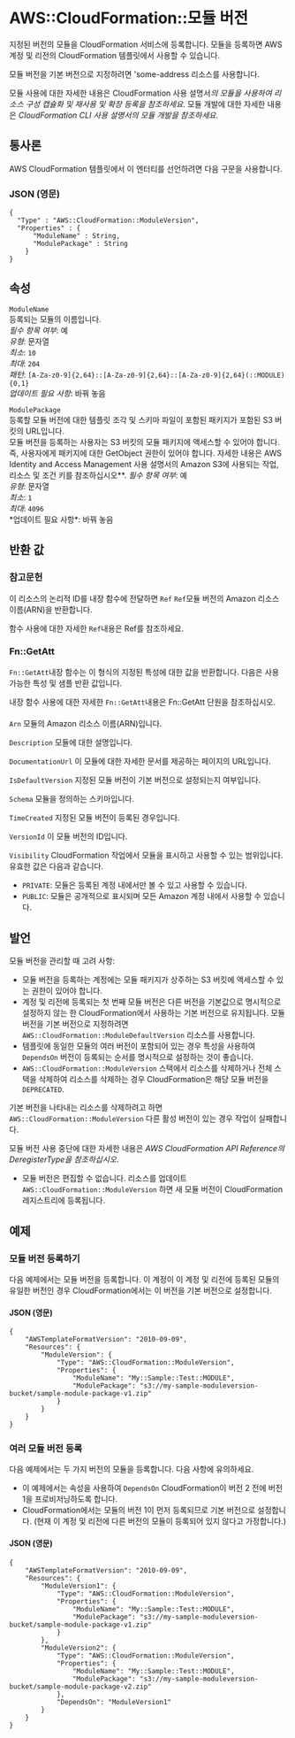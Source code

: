 # AWS::CloudFormation::모듈 버전

지정된 버전의 모듈을 CloudFormation 서비스에 등록합니다. 모듈을 등록하면 AWS 계정 및 리전의 CloudFormation 템플릿에서 사용할 수 있습니다.

모듈 버전을 기본 버전으로 지정하려면 'some-address 리소스를 사용합니다.

모듈 사용에 대한 자세한 내용은 CloudFormation 사용 설명서*의 모듈을 사용하여 리소스 구성 캡슐화 및 재사용 및 확장 등록을 참조하세요*. 모듈 개발에 대한 자세한 내용은 _CloudFormation CLI 사용 설명서의 모듈 개발을 참조하세요_.

## 통사론

AWS CloudFormation 템플릿에서 이 엔터티를 선언하려면 다음 구문을 사용합니다.

### JSON (영문)

```
{
  "Type" : "AWS::CloudFormation::ModuleVersion",
  "Properties" : {
      "ModuleName" : String,
      "ModulePackage" : String
    }
}
```

## 속성

`ModuleName`  
등록되는 모듈의 이름입니다.  
_필수 항목 여부_: 예  
_유형_: 문자열  
_최소_: `10`  
_최대_: `204`  
_패턴_: `[A-Za-z0-9]{2,64}::[A-Za-z0-9]{2,64}::[A-Za-z0-9]{2,64}(::MODULE){0,1}`  
_업데이트 필요 사항_: 바꿔 놓음

`ModulePackage`  
등록할 모듈 버전에 대한 템플릿 조각 및 스키마 파일이 포함된 패키지가 포함된 S3 버킷의 URL입니다.  
모듈 버전을 등록하는 사용자는 S3 버킷의 모듈 패키지에 액세스할 수 있어야 합니다. 즉, 사용자에게 패키지에 대한 GetObject 권한이 있어야 합니다. 자세한 내용은 AWS Identity and Access Management 사용 설명서의 Amazon S3에 사용되는 작업, 리소스 및 조건 키를 참조하십시오\**.
*필수 항목 여부*: 예  
*유형*: 문자열  
*최소*: `1`  
*최대*: `4096`  
*업데이트 필요 사항\*: 바꿔 놓음

## 반환 값

### 참고문헌

이 리소스의 논리적 ID를 내장 함수에 전달하면 `Ref` `Ref`모듈 버전의 Amazon 리소스 이름(ARN)을 반환합니다.

함수 사용에 대한 자세한 `Ref`내용은 Ref를 참조하세요.

### Fn::GetAtt

`Fn::GetAtt`내장 함수는 이 형식의 지정된 특성에 대한 값을 반환합니다. 다음은 사용 가능한 특성 및 샘플 반환 값입니다.

내장 함수 사용에 대한 자세한 `Fn::GetAtt`내용은 Fn::GetAtt 단원을 참조하십시오.

####

`Arn` 모듈의 Amazon 리소스 이름(ARN)입니다.

`Description` 모듈에 대한 설명입니다.

`DocumentationUrl` 이 모듈에 대한 자세한 문서를 제공하는 페이지의 URL입니다.

`IsDefaultVersion` 지정된 모듈 버전이 기본 버전으로 설정되는지 여부입니다.

`Schema` 모듈을 정의하는 스키마입니다.

`TimeCreated` 지정된 모듈 버전이 등록된 경우입니다.

`VersionId` 이 모듈 버전의 ID입니다.

`Visibility` CloudFormation 작업에서 모듈을 표시하고 사용할 수 있는 범위입니다.  
유효한 값은 다음과 같습니다.

- `PRIVATE`: 모듈은 등록된 계정 내에서만 볼 수 있고 사용할 수 있습니다.
- `PUBLIC`: 모듈은 공개적으로 표시되며 모든 Amazon 계정 내에서 사용할 수 있습니다.

## 발언

모듈 버전을 관리할 때 고려 사항:

- 모듈 버전을 등록하는 계정에는 모듈 패키지가 상주하는 S3 버킷에 액세스할 수 있는 권한이 있어야 합니다.
- 계정 및 리전에 등록되는 첫 번째 모듈 버전은 다른 버전을 기본값으로 명시적으로 설정하지 않는 한 CloudFormation에서 사용하는 기본 버전으로 유지됩니다. 모듈 버전을 기본 버전으로 지정하려면 `AWS::CloudFormation::ModuleDefaultVersion` 리소스를 사용합니다.
- 템플릿에 동일한 모듈의 여러 버전이 포함되어 있는 경우 특성을 사용하여 `DependsOn` 버전이 등록되는 순서를 명시적으로 설정하는 것이 좋습니다.
- `AWS::CloudFormation::ModuleVersion` 스택에서 리소스를 삭제하거나 전체 스택을 삭제하여 리소스를 삭제하는 경우 CloudFormation은 해당 모듈 버전을 `DEPRECATED`.

기본 버전을 나타내는 리소스를 삭제하려고 하면 `AWS::CloudFormation::ModuleVersion` 다른 활성 버전이 있는 경우 작업이 실패합니다.

모듈 버전 사용 중단에 대한 자세한 내용은 _AWS CloudFormation API Reference의 DeregisterType을 참조하십시오_.

- 모듈 버전은 편집할 수 없습니다. 리소스를 업데이트 `AWS::CloudFormation::ModuleVersion` 하면 새 모듈 버전이 CloudFormation 레지스트리에 등록됩니다.

## 예제

### 모듈 버전 등록하기

다음 예제에서는 모듈 버전을 등록합니다. 이 계정이 이 계정 및 리전에 등록된 모듈의 유일한 버전인 경우 CloudFormation에서는 이 버전을 기본 버전으로 설정합니다.

#### JSON (영문)

```
{
    "AWSTemplateFormatVersion": "2010-09-09",
    "Resources": {
        "ModuleVersion": {
            "Type": "AWS::CloudFormation::ModuleVersion",
            "Properties": {
                "ModuleName": "My::Sample::Test::MODULE",
                "ModulePackage": "s3://my-sample-moduleversion-bucket/sample-module-package-v1.zip"
            }
        }
    }
}
```

### 여러 모듈 버전 등록

다음 예제에서는 두 가지 버전의 모듈을 등록합니다. 다음 사항에 유의하세요.

- 이 예제에서는 속성을 사용하여 `DependsOn` CloudFormation이 버전 2 전에 버전 1을 프로비저닝하도록 합니다.
- CloudFormation에서는 모듈의 버전 1이 먼저 등록되므로 기본 버전으로 설정합니다. (현재 이 계정 및 리전에 다른 버전의 모듈이 등록되어 있지 않다고 가정합니다.)

#### JSON (영문)

```
{
    "AWSTemplateFormatVersion": "2010-09-09",
    "Resources": {
        "ModuleVersion1": {
            "Type": "AWS::CloudFormation::ModuleVersion",
            "Properties": {
                "ModuleName": "My::Sample::Test::MODULE",
                "ModulePackage": "s3://my-sample-moduleversion-bucket/sample-module-package-v1.zip"
            }
        },
        "ModuleVersion2": {
            "Type": "AWS::CloudFormation::ModuleVersion",
            "Properties": {
                "ModuleName": "My::Sample::Test::MODULE",
                "ModulePackage": "s3://my-sample-moduleversion-bucket/sample-module-package-v2.zip"
            },
            "DependsOn": "ModuleVersion1"
        }
    }
}
```
